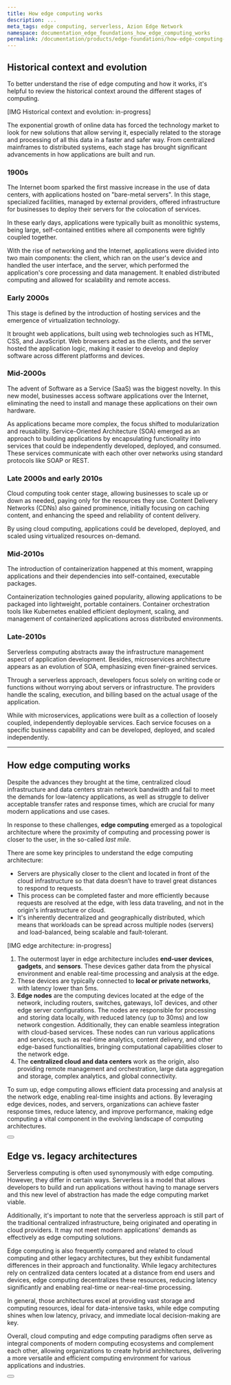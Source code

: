 ```yaml
---
title: How edge computing works
description: ...
meta_tags: edge computing, serverless, Azion Edge Network
namespace: documentation_edge_foundations_how_edge_computing_works
permalink: /documentation/products/edge-foundations/how-edge-computing-works/
---
```


## Historical context and evolution

To better understand the rise of edge computing and how it works, it's helpful to review the historical context around the different stages of computing.

[IMG Historical context and evolution: in-progress]

The exponential growth of online data has forced the technology market to look for new solutions that allow serving it, especially related to the storage and processing of all this data in a faster and safer way. From centralized mainframes to distributed systems, each stage has brought significant advancements in how applications are built and run. 

### 1900s

The Internet boom sparked the first massive increase in the use of data centers, with applications hosted on "bare-metal servers". In this stage, specialized facilities, managed by external providers, offered infrastructure for businesses to deploy their servers for the colocation of services.

In these early days, applications were typically built as monolithic systems, being large, self-contained entities where all components were tightly coupled together.

With the rise of networking and the Internet, applications were divided into two main components: the client, which ran on the user's device and handled the user interface, and the server, which performed the application's core processing and data management. It enabled distributed computing and allowed for scalability and remote access.

### Early 2000s

This stage is defined by the introduction of hosting services and the emergence of virtualization technology.

It brought web applications, built using web technologies such as HTML, CSS, and JavaScript. Web browsers acted as the clients, and the server hosted the application logic, making it easier to develop and deploy software across different platforms and devices.

### Mid-2000s

The advent of Software as a Service (SaaS) was the biggest novelty. In this new model, businesses access software applications over the Internet, eliminating the need to install and manage these applications on their own hardware.

As applications became more complex, the focus shifted to modularization and reusability. Service-Oriented Architecture (SOA) emerged as an approach to building applications by encapsulating functionality into services that could be independently developed, deployed, and consumed. These services communicate with each other over networks using standard protocols like SOAP or REST.

### Late 2000s and early 2010s

Cloud computing took center stage, allowing businesses to scale up or down as needed, paying only for the resources they use. Content Delivery Networks (CDNs) also gained prominence, initially focusing on caching content, and enhancing the speed and reliability of content delivery.

By using cloud computing, applications could be developed, deployed, and scaled using virtualized resources on-demand.

### Mid-2010s

The introduction of containerization happened at this moment, wrapping applications and their dependencies into self-contained, executable packages.

Containerization technologies gained popularity, allowing applications to be packaged into lightweight, portable containers. Container orchestration tools like Kubernetes enabled efficient deployment, scaling, and management of containerized applications across distributed environments.

### Late-2010s

Serverless computing abstracts away the infrastructure management aspect of application development. ​​Besides, microservices architecture appears as an evolution of SOA, emphasizing even finer-grained services.

Through a serverless approach, developers focus solely on writing code or functions without worrying about servers or infrastructure. The providers handle the scaling, execution, and billing based on the actual usage of the application.

While with microservices, applications were built as a collection of loosely coupled, independently deployable services. Each service focuses on a specific business capability and can be developed, deployed, and scaled independently.

---

## How edge computing works

Despite the advances they brought at the time, centralized cloud infrastructure and data centers strain network bandwidth and fail to meet the demands for low-latency applications, as well as struggle to deliver acceptable transfer rates and response times, which are crucial for many modern applications and use cases.

In response to these challenges, **edge computing** emerged as a topological architecture where the proximity of computing and processing power is closer to the user, in the so-called *last mile*. 

There are some key principles to understand the edge computing architecture:

- Servers are physically closer to the client and located in front of the cloud infrastructure so that data doesn’t have to travel great distances to respond to requests.
- This process can be completed faster and more efficiently because requests are resolved at the edge, with less data traveling, and not in the origin's infrastructure or cloud.
- It's inherently decentralized and geographically distributed, which means that workloads can be spread across multiple nodes (servers) and load-balanced, being scalable and fault-tolerant.

[IMG edge architecture: in-progress]

1. The outermost layer in edge architecture includes **end-user devices**, **gadgets**, and **sensors**. These devices gather data from the physical environment and enable real-time processing and analysis at the edge.
2. These devices are typically connected to **local or private networks**, with latency lower than 5ms.
3. **Edge nodes** are the computing devices located at the edge of the network, including routers, switches, gateways, IoT devices, and other edge server configurations. The nodes are responsible for processing and storing data locally, with reduced latency (up to 30ms) and low network congestion. Additionally, they can enable seamless integration with cloud-based services. These nodes can run various applications and services, such as real-time analytics, content delivery, and other edge-based functionalities, bringing computational capabilities closer to the network edge.
4. The **centralized cloud and data centers** work as the origin, also providing remote management and orchestration, large data aggregation and storage, complex analytics, and global connectivity.

To sum up, edge computing allows efficient data processing and analysis at the network edge, enabling real-time insights and actions. By leveraging edge devices, nodes, and servers, organizations can achieve faster response times, reduce latency, and improve performance, making edge computing a vital component in the evolving landscape of computing architectures.

<Button href="Learning page" text="Go to the Learning section" variant="secondary"> 

</Button>

## Edge vs. legacy architectures

Serverless computing is often used synonymously with edge computing. However, they differ in certain ways. Serverless is a model that allows developers to build and run applications without having to manage servers and this new level of abstraction has made the edge computing market viable.

Additionally, it's important to note that the serverless approach is still part of the traditional centralized infrastructure, being originated and operating in cloud providers. It may not meet modern applications' demands as effectively as edge computing solutions.

Edge computing is also frequently compared and related to cloud computing and other legacy architectures, but they exhibit fundamental differences in their approach and functionality. While legacy architectures rely on centralized data centers located at a distance from end users and devices, edge computing decentralizes these resources, reducing latency significantly and enabling real-time or near-real-time processing.

In general, those architectures excel at providing vast storage and computing resources, ideal for data-intensive tasks, while edge computing shines when low latency, privacy, and immediate local decision-making are key.

Overall, cloud computing and edge computing paradigms often serve as integral components of modern computing ecosystems and complement each other, allowing organizations to create hybrid architectures, delivering a more versatile and efficient computing environment for various applications and industries.

<Button href="Learning material" text="Go to the edge and hybrid-cloud workloads case" variant="secondary"> 

</Button>